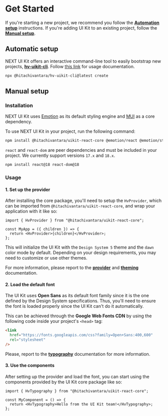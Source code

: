 # Get Started

If you're starting a new project, we recommend you follow the [**Automation setup**](#automatic-setup) instructions.
If you're adding UI Kit to an existing project, follow the [**Manual setup**](#manual-setup).

## Automatic setup

NEXT UI Kit offers an interactive command-line tool to easily bootstrap new projects, [**hv-uikit-cli**](https://github.com/lumada-design/hv-uikit-cli/).
Follow [this link](https://github.com/lumada-design/hv-uikit-cli/#usage) for usage documentation.

```sh
npx @hitachivantara/hv-uikit-cli@latest create
```

## Manual setup

### Installation

NEXT UI Kit uses [Emotion](https://emotion.sh/) as its default styling engine and [MUI](https://mui.com/) as a core dependency.

To use NEXT UI Kit in your project, run the following command:

```sh
npm install @hitachivantara/uikit-react-core @emotion/react @emotion/styled @mui/material
```

`react` and `react-dom` are peer dependencies and must be included in your project. We currently support versions `17.x` and `18.x`.

```sh
npm install react@18 react-dom@18
```

### Usage

#### 1. Set up the provider

After installing the core package, you'll need to setup the `HvProvider`, which can be imported from `@hitachivantara/uikit-react-core`,
and wrap your application with it like so:

```tsx
import { HvProvider } from "@hitachivantara/uikit-react-core";

const MyApp = ({ children }) => {
  return <HvProvider>{children}</HvProvider>;
};
```

This will initialize the UI Kit with the `Design System 5` theme and the `dawn` color mode by default. Depending on your design requirements, you may need to customize or use other themes.

For more information, please report to the [**provider**](/docs/guides/provider)
and [**theming**](/docs/guides/theming) documentation.

#### 2. Load the default font

The UI Kit uses **Open Sans** as its default font family since it is the one defined by the Design System specifications. Thus, you'll need to ensure the font
is loaded properly since the UI Kit can't do it automatically.

This can be achieved through the **Google Web Fonts CDN** by using the following code inside your project's `<head>` tag:

```html
<link
  href="https://fonts.googleapis.com/css?family=Open+Sans:400,600"
  rel="stylesheet"
/>
```

Please, report to the [**typography**](/docs/foundation/typography) documentation for more information.

#### 3. Use the components

After setting up the provider and load the font, you can start using the components provided by the UI Kit core package like so:

```tsx
import { HvTypography } from "@hitachivantara/uikit-react-core";

const MyComponent = () => {
  return <HvTypography>Hello from the UI Kit team!</HvTypography>;
};
```
